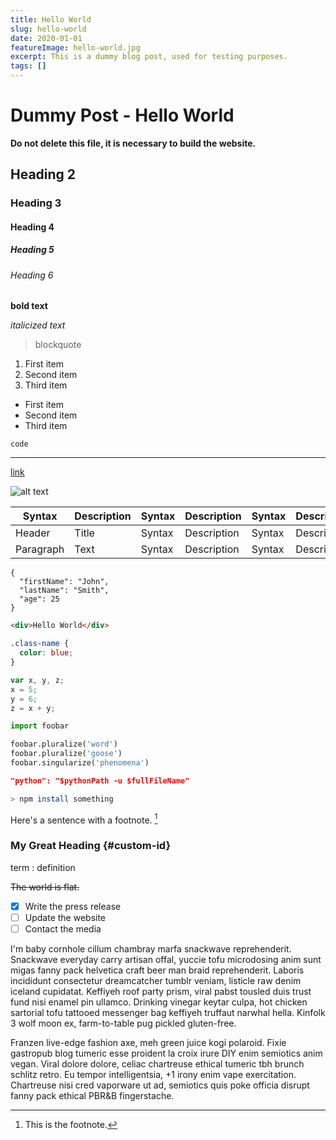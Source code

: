 ```yaml
---
title: Hello World
slug: hello-world
date: 2020-01-01
featureImage: hello-world.jpg
excerpt: This is a dummy blog post, used for testing purposes.
tags: []
---
```


# Dummy Post - Hello World

**Do not delete this file, it is necessary to build the website.**

## Heading 2

### Heading 3

#### Heading 4

##### Heading 5

###### Heading 6

**bold text**

_italicized text_

> blockquote

1. First item
2. Second item
3. Third item

- First item
- Second item
- Third item

`code`

---

[link](https://www.example.com)

![alt text](hello-world.jpg)

| Syntax    | Description | Syntax | Description | Syntax | Description |
| --------- | ----------- | ------ | ----------- | ------ | ----------- |
| Header    | Title       | Syntax | Description | Syntax | Description |
| Paragraph | Text        | Syntax | Description | Syntax | Description |

```
{
  "firstName": "John",
  "lastName": "Smith",
  "age": 25
}
```

```html
<div>Hello World</div>
```

```css
.class-name {
  color: blue;
}
```

```javascript
var x, y, z;
x = 5;
y = 6;
z = x + y;
```

```python
import foobar

foobar.pluralize('word')
foobar.pluralize('goose')
foobar.singularize('phenomena')
```

```json
"python": "$pythonPath -u $fullFileName"
```

```bash
> npm install something
```

Here's a sentence with a footnote. [^1]

[^1]: This is the footnote.

### My Great Heading {#custom-id}

term
: definition

~~The world is flat.~~

- [x] Write the press release
- [ ] Update the website
- [ ] Contact the media

I'm baby cornhole cillum chambray marfa snackwave reprehenderit. Snackwave everyday carry artisan offal, yuccie tofu microdosing anim sunt migas fanny pack helvetica craft beer man braid reprehenderit. Laboris incididunt consectetur dreamcatcher tumblr veniam, listicle raw denim iceland cupidatat. Keffiyeh roof party prism, viral pabst tousled duis trust fund nisi enamel pin ullamco. Drinking vinegar keytar culpa, hot chicken sartorial tofu tattooed messenger bag keffiyeh truffaut narwhal hella. Kinfolk 3 wolf moon ex, farm-to-table pug pickled gluten-free.

Franzen live-edge fashion axe, meh green juice kogi polaroid. Fixie gastropub blog tumeric esse proident la croix irure DIY enim semiotics anim vegan. Viral dolore dolore, celiac chartreuse ethical tumeric tbh brunch schlitz retro. Eu tempor intelligentsia, +1 irony enim vape exercitation. Chartreuse nisi cred vaporware ut ad, semiotics quis poke officia disrupt fanny pack ethical PBR&B fingerstache.
